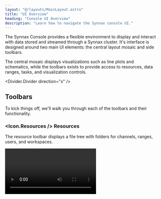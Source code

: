 ```yaml
---
layout: "@/layouts/MainLayout.astro"
title: "UI Overview"
heading: "Console UI Overview"
description: "Learn how to navigate the Synnax console UI."
---
```




The Synnax Console provides a flexible environment to display and interact with
data stored and streamed through a Synnax cluster. It's interface is designed
around two main UI elements: the central layout mosaic and side toolbars.

The central mosaic displays visualizations such as line plots and schematics,
while the toolbars exists to provide access to resources, data ranges, tasks,
and visualization controls.

<Divider.Divider direction="x" />

## Toolbars

To kick things off, we'll walk you through each of the toolbars and their 
functionality. 

### <Icon.Resources /> Resources 

The resource toolbar displays a file tree with folders for channels, ranges,
users, and workspaces.

<Video client:only="react" id="console/resources" />

<Table>
  <thead>
    <tr>
      <th>Resource</th>
      <th>Description</th>
    </tr>
  </thead>
  <tbody>
    <tr>
      <td><a href="/reference/concepts/channels">Channels</a></td>
      <td>Channels are the sensor channels that you can track and plot.</td>
    </tr>
    <tr>
      <td><a href="/reference/device-drivers">Devices</a></td>
      <td>Devices are the list of devices that are connected to the
      cluster.</td>
    </tr>
    <tr>
      <td><a href="/reference/console/querying-data">Ranges</a></td>
      <td>Ranges are saved times that you can use when loading data to
      view.</td>
    </tr>
    <tr>
      <td><a href="/reference/device-drivers">Tasks</a></td>
      <td>Tasks are the current read and write tasks happening on devices
      connected to the cluster.</td>
    </tr>
    <tr>
      <td>Users</td>
      <td>Users are a list of all users registered in the cluster. The
      workspaces created by the users can be found underneath their name.</td>
    </tr>
    <tr>
      <td><a href="/reference/console/workspaces">Workspaces</a></td>
      <td>Workspaces list all created workspaces in the cluster. This tree
      includes workspaces created by all users.</td>
    </tr>
  </tbody>
</Table>

### <Icon.Range /> Ranges

The [range toolbar](/reference/console/querying-data) allows you to create,
view, and access the ranges you're interested in visualizing. 

<Video client:only="react" id="console/new-range" />

{/* TODO: change the video to have updated range view */}

### <Icon.Task /> Tasks

The [task toolbar](/reference/console/device-drivers) allows you to view, pause, and
resume the current tasks happening on the cluster.

{/* TODO: <Video client:only="react" id="console/drivers/task-toolbar"> */}

### <Icon.Visualize /> Visualizations

This visualization toolbar allows you to edit the properties of [line
plots](/reference/console/line-plot) and
[schematics](/reference/console/schematic).

<Video client:only="react" id="console/ui-overview-open-visualization-toolbar" />

### <Icon.Cluster /> Clusters

The [cluster toolbar](/reference/console/connect-a-cluster) allows you to switch
the current cluster that you are connected to and add new clusters.

<Video client:only="react" id="console/cluster/connect" />

<Divider.Divider direction="x" />

## Mosaic

Synnax can be easily manipulated to help choose the exact display you want.

You can easily open and close toolbars on Synnax:

<Video client:only="react" id="console/ui-overview-open-toolbars" />

You can close toolbars either by touching their respective icon or resizing it
to the edge:

<Video client:only="react" id="console/ui-overview-close-visualizations" />

You can also have multiple visualizations displayed at the same time:

<Video client:only="react" id="console/ui-overview-two-tabs" />

<Divider.Divider direction="x" />

## Getting Help

The Synnax documentation website can be opened from within the console by
clicking the <Icon.QuestionMark/> icon.

<Video client:only="react" id="console/ui-overview-open-documentation" />

<Divider.Divider direction="x" />

## Search Toolbar

The search toolbar at the top can be used to search for resources or to toggle
commands. Searching for resouces can be done by searching or pressing
<Icon.Keyboard.Control/> + `P` (Windows) / <Icon.Keyboard.Command /> + `P`
(MacOS). As an example of searching for resources, you could search for a test
range and then automatically add it as the active range:

<Video client:only="react" id="console/ui-overview-toolbar-open-range" />

<Icon.Keyboard.Return />

The search toolbar can run commands by entering a `>` into the toolbar or by
pressing <Icon.Keyboard.Control /> + <Icon.Keyboard.Shift /> + `P` (Windows) /
<Icon.Keyboard.Command /> + <Icon.Keyboard.Shift /> + `P` (MacOS). This allows
you to run commands such as toggling the color theme, creating a visualization,
adding a range, or opening the documentation:

<Video client:only="react" id="console/ui-overview-toolbar-command" />
